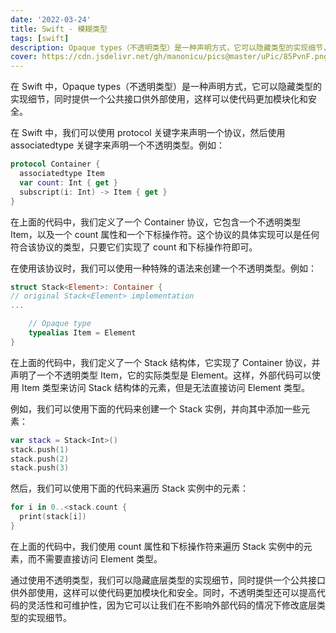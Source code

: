 ```yaml
---
date: '2022-03-24'
title: Swift - 模糊类型
tags: [swift]
description: Opaque types（不透明类型）是一种声明方式，它可以隐藏类型的实现细节，同时提供一个公共接口供外部使用，这样可以使代码更加模块化和安全。
cover: https://cdn.jsdelivr.net/gh/manonicu/pics@master/uPic/85PvnF.png
---
```


在 Swift 中，Opaque types（不透明类型）是一种声明方式，它可以隐藏类型的实现细节，同时提供一个公共接口供外部使用，这样可以使代码更加模块化和安全。

在 Swift 中，我们可以使用 protocol 关键字来声明一个协议，然后使用 associatedtype 关键字来声明一个不透明类型。例如：

```swift
protocol Container {
  associatedtype Item
  var count: Int { get }
  subscript(i: Int) -> Item { get }
}
```

在上面的代码中，我们定义了一个 Container 协议，它包含一个不透明类型 Item，以及一个 count 属性和一个下标操作符。这个协议的具体实现可以是任何符合该协议的类型，只要它们实现了 count 和下标操作符即可。

在使用该协议时，我们可以使用一种特殊的语法来创建一个不透明类型。例如：

```swift
struct Stack<Element>: Container {
// original Stack<Element> implementation
...

    // Opaque type
    typealias Item = Element
}
```

在上面的代码中，我们定义了一个 Stack 结构体，它实现了 Container 协议，并声明了一个不透明类型 Item，它的实际类型是 Element。这样，外部代码可以使用 Item 类型来访问 Stack 结构体的元素，但是无法直接访问 Element 类型。

例如，我们可以使用下面的代码来创建一个 Stack 实例，并向其中添加一些元素：

```swift
var stack = Stack<Int>()
stack.push(1)
stack.push(2)
stack.push(3)
```

然后，我们可以使用下面的代码来遍历 Stack 实例中的元素：

```swift
for i in 0..<stack.count {
  print(stack[i])
}
```

在上面的代码中，我们使用 count 属性和下标操作符来遍历 Stack 实例中的元素，而不需要直接访问 Element 类型。

通过使用不透明类型，我们可以隐藏底层类型的实现细节，同时提供一个公共接口供外部使用，这样可以使代码更加模块化和安全。同时，不透明类型还可以提高代码的灵活性和可维护性，因为它可以让我们在不影响外部代码的情况下修改底层类型的实现细节。
